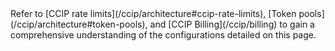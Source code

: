 
<Aside type="note" title="Concepts">
  Refer to [CCIP rate limits](/ccip/architecture#ccip-rate-limits), [Token pools](/ccip/architecture#token-pools), and
  [CCIP Billing](/ccip/billing) to gain a comprehensive understanding of the configurations detailed on this page.
</Aside>
